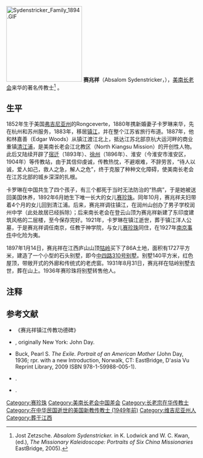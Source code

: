 [[File:Sydenstricker_Family_1894.GIF|200px]]
'''赛兆祥'''（Absalom Sydenstricker，{{bd|1852年|8月13日|1931年|8月31日|catIdx=S}}），[[美南长老会|美南长老会]]来华的著名传教士<ref>Jost Zetzsche. ''Absalom Sydenstricker.''  in K. Lodwick and W. C. Kwan, (ed.),  ''The Missionary Kaleidoscope: Portraits of Six China Missionaries''  EastBridge,  2005).</ref> {{Sfn | Conn | 1996 | pp = 3–4}}。

==生平==
1852年生于美国[[弗吉尼亚州|弗吉尼亚州]]的Rongceverte，1880年携新婚妻子卡罗琳来华，先在杭州和苏州服务，1883年，移居[[镇江|镇江]]，并在整个江苏省旅行布道。1887年，他和林嘉善（Edgar Woods）从镇江渡江北上，抵达江苏北部京杭大运河畔的商业重镇[[清江浦|清江浦]]，是美南长老会江北教区（North Kiangsu Mission）的开创性人物。此后又陆续开辟了[[宿迁|宿迁]]（1893年）、[[徐州|徐州]]（1896年）、淮安（今淮安市淮安区，1904年）等传教站，由于其信仰虔诚，传教热忱，不避艰难，不辞劳苦，“待人以诚，爱人如己，救人之急，解人之危”，终于克服了种种文化障碍，使美南长老会在江苏北部的城乡深深的扎根。

卡罗琳在中国共生了四个孩子，有三个都死于当时无法防治的“热病”，于是她被送回美国休养，1892年6月她生下唯一长大的女儿[[赛珍珠|赛珍珠]]。同年10月，赛兆祥夫妇带着4个月的女儿回到清江浦。后来，赛兆祥调往镇江，在润州山创办了男子学校润州中学（此处故居已经拆除）；后来南长老会在登云山顶为赛兆祥新建了东印度建筑风格的二层楼，至今保存完好。1921年，卡罗琳在镇江逝世，葬于镇江洋人公墓，于是赛兆祥调任南京，任教于神学院，与女儿[[赛珍珠|赛珍珠]]同住，在1927年[[南京事件|南京事件]]中化险为夷。

1897年1月14日，赛兆祥在江西庐山山顶[[牯岭|牯岭]]买下了86A土地，面积有1727平方米，建造了一个小型的石头别墅，即今[[中四路310号别墅|中四路310号别墅]]。别墅140平方米，红色屋顶，带敞开式的外廊和传统式的老虎窗。1931年8月31日，赛兆祥在牯岭别墅去世，葬在山上。1936年赛珍珠将别墅转售他人。

== 注释 ==
{{Reflist}}

==参考文献==
*《赛兆祥镇江传教功德碑》
* {{Citation | last = Buck | first = Pearl S | title = Fighting Angel: Portrait of a Soul | origyear = 1936 | place = Norwalk, CT | publisher = EastBridge | series = D'asia Vu Reprint Library | year = 2009 | ISBN = 978-1-59988-006-8}}, originally New York: John Day.
* Buck, Pearl S. ''The Exile. Portrait of an American Mother'' (John Day, 1936; rpr. with a new Introduction, Norwalk, CT: EastBridge, D'asia Vu Reprint Library, 2009 ISBN 978-1-59988-005-1).
* {{Citation | last = Conn | first = Peter | title = Pearl S. Buck: A Cultural Biography | place = Cambridge | publisher = Cambridge UP | year = 1996}}.
* {{Citation | first = Jost Zetzsche | author-link = Jost Zetzsche | contribution = Absalom Sydenstricker | editor1-first = Kathleen | editor1-last = Lodwick | editor2-first = Wah Cheng | editor2-last = Kwan | title = The Missionary Kaleidoscope: Portraits of Six China Missionaries'' | publisher = EastBridge | year = 2005}}.

{{DEFAULTSORT:S}}
[[Category:赛珍珠|Category:赛珍珠]]
[[Category:美南长老会中国差会|Category:美南长老会中国差会]]
[[Category:长老宗在华传教士|Category:长老宗在华传教士]]
[[Category:在中华民国逝世的美国新教传教士_(1949年前)|Category:在中华民国逝世的美国新教传教士 (1949年前)]]
[[Category:维吉尼亚州人|Category:维吉尼亚州人]]
[[Category:葬于江西|Category:葬于江西]]